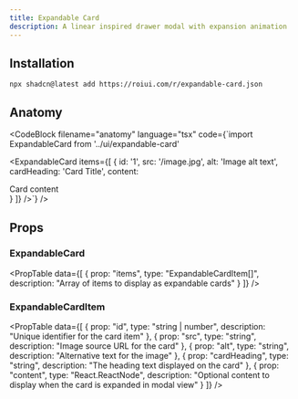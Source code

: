 ```yaml
---
title: Expandable Card
description: A linear inspired drawer modal with expansion animation
---
```


<ComponentPreview name="expandable-card-demo" />

## Installation

```package-install
npx shadcn@latest add https://roiui.com/r/expandable-card.json
```

## Anatomy

<CodeBlock
filename="anatomy"
  language="tsx"
  code={`import ExpandableCard from '../ui/expandable-card'

<ExpandableCard
  items={[
    {
      id: '1',
      src: '/image.jpg',
      alt: 'Image alt text',
      cardHeading: 'Card Title',
      content: <div>Card content</div>
    }
  ]}
/>`}
/>

## Props

### ExpandableCard

<PropTable data={[
  {
    prop: "items",
    type: "ExpandableCardItem[]",
    description: "Array of items to display as expandable cards"
  }
]} />

### ExpandableCardItem

<PropTable data={[
  {
    prop: "id",
    type: "string | number",
    description: "Unique identifier for the card item"
  },
  {
    prop: "src",
    type: "string",
    description: "Image source URL for the card"
  },
  {
    prop: "alt",
    type: "string",
    description: "Alternative text for the image"
  },
  {
    prop: "cardHeading",
    type: "string",
    description: "The heading text displayed on the card"
  },
  {
    prop: "content",
    type: "React.ReactNode",
    description: "Optional content to display when the card is expanded in modal view"
  }
]} />
